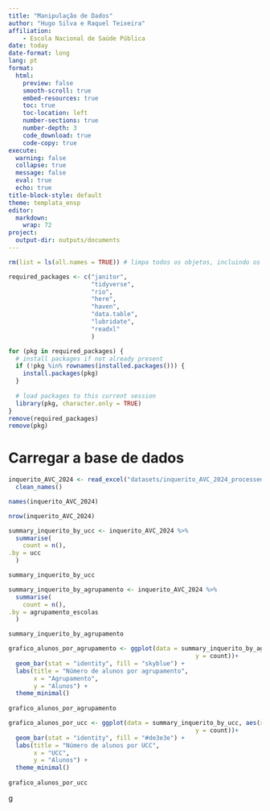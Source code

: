 ```yaml
---
title: "Manipulação de Dados"
author: "Hugo Silva e Raquel Teixeira"
affiliation: 
    - Escola Nacional de Saúde Pública
date: today
date-format: long
lang: pt 
format:
  html:
    preview: false
    smooth-scroll: true
    embed-resources: true
    toc: true
    toc-location: left
    number-sections: true
    number-depth: 3
    code_download: true
    code-copy: true
execute:
  warning: false
  collapse: true
  message: false
  eval: true
  echo: true
title-block-style: default
theme: templata_ensp
editor: 
  markdown: 
    wrap: 72
project:
  output-dir: outputs/documents
---
```


```r
rm(list = ls(all.names = TRUE)) # limpa todos os objetos, incluindo os ocultos

required_packages <- c("janitor",
                       "tidyverse",
                       "rio",
                       "here",
                       "haven",
                       "data.table",
                       "lubridate",
                       "readxl"
                       )      

for (pkg in required_packages) {
  # install packages if not already present
  if (!pkg %in% rownames(installed.packages())) {
    install.packages(pkg)
  }
  
  # load packages to this current session 
  library(pkg, character.only = TRUE)
}
remove(required_packages)
remove(pkg)
```

# Carregar a base de dados

```r

inquerito_AVC_2024 <- read_excel("datasets/inquerito_AVC_2024_processed.xlsx") %>% 
  clean_names()

names(inquerito_AVC_2024)

```
```r
nrow(inquerito_AVC_2024)

```

```r

summary_inquerito_by_ucc <- inquerito_AVC_2024 %>% 
  summarise(
    count = n(),
.by = ucc
  )

summary_inquerito_by_ucc

```
```r
summary_inquerito_by_agrupamento <- inquerito_AVC_2024 %>% 
  summarise(
    count = n(),
.by = agrupamento_escolas
  )

summary_inquerito_by_agrupamento
```


```r
grafico_alunos_por_agrupamento <- ggplot(data = summary_inquerito_by_agrupamento, aes(x = agrupamento_escolas,
                                                    y = count))+
  geom_bar(stat = "identity", fill = "skyblue") +
  labs(title = "Número de alunos por agrupamento",
       x = "Agrupamento",
       y = "Alunos") +
  theme_minimal()
  
grafico_alunos_por_agrupamento  

```


```r
grafico_alunos_por_ucc <- ggplot(data = summary_inquerito_by_ucc, aes(x = ucc,
                                                    y = count))+
  geom_bar(stat = "identity", fill = "#de3e3e") +
  labs(title = "Número de alunos por UCC",
       x = "UCC",
       y = "Alunos") +
  theme_minimal()
  
grafico_alunos_por_ucc 

```


g
